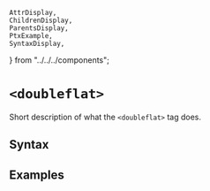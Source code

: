     AttrDisplay,
    ChildrenDisplay,
    ParentsDisplay,
    PtxExample,
    SyntaxDisplay,
} from "../../../components";

# `<doubleflat>`

Short description of what the `<doubleflat>` tag does.

## Syntax

<SyntaxDisplay name="doubleflat" />

## Examples

    